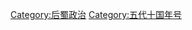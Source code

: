 {{Catnav|頁面分類|历史|年号|中国年号|五代十国年号}}

[[Category:后蜀政治|Category:后蜀政治]]
[[Category:五代十国年号|Category:五代十国年号]]